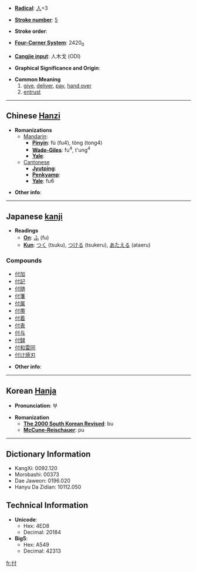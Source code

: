 * '''[[Wiktionary:Chinese radical index| Radical]]''': [[Wiktionary:Chinese radical index 人|人]]+3

* '''[[Wiktionary:Chinese total strokes index|Stroke number]]''': [[Wiktionary:Chinese total strokes index 5|5]]

* '''Stroke order''': 

* '''[[Wiktionary:Chinese four corner index|Four-Corner System]]''': 2420<sub>0</sub>

* '''[[Wiktionary:Chinese Cangjie index|Cangjie input]]''': 人木戈 (ODI)

* '''Graphical Significance and Origin''': 

* '''Common Meaning'''
*#[[give]], [[deliver]], [[pay]], [[hand over]]
*# [[entrust]]

----

== Chinese [[Hanzi]] ==

* '''Romanizations'''
** [[Mandarin]]:
*** '''[[Pinyin]]''': fù (fu4), tòng (tong4)
*** '''[[Wade-Giles]]''': fu<sup>4</sup>, t'ung<sup>4</sup>
*** '''[[Yale]]''': 
**[[Cantonese]]
***'''[[Jyutping]]''':
***'''[[Penkyamp]]''': 
***'''[[Yale]]''': fu6

* '''Other info''': 

----

== Japanese [[kanji]] ==

* '''Readings'''
** '''[[On]]''': [[ふ]] (fu)
** '''[[Kun]]''': [[つく]] (tsuku), [[つける]] (tsukeru), [[あたえる]] (ataeru)

===Compounds===
*[[付加]]
*[[付記]]
*[[付随]]
*[[付箋]]
*[[付属]]
*[[付帯]]
*[[付着]]
*[[付表]]
*[[付与]]
*[[付録]]
*[[付和雷同]]
*[[付け焼刃]]

* '''Other info''':  

----

== Korean [[Hanja]] ==

* '''Pronunciation''': 부

* '''Romanization'''
** '''[[The 2000 South Korean Revised Romanization|The 2000 South Korean Revised]]''': bu
** '''[[McCune-Reischauer]]''': pu

----

== Dictionary Information ==

* KangXi: 0092.120
* Morobashi: 00373
* Dae Jaweon: 0196.020
* Hanyu Da Zidian: 10112.050

== Technical Information ==

* '''Unicode''':
** Hex: 4ED8
** Decimal: 20184
* '''Big5''':
** Hex: A549
** Decimal: 42313

[[fr:付]]